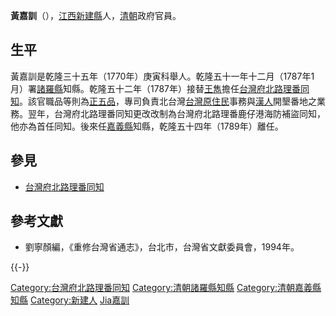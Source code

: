 '''黃嘉訓'''（{{bd|？||？||}}），[[江西|江西]][[新建縣|新建縣]]人，[[清朝|清朝]]政府官員。

== 生平 ==
黃嘉訓是乾隆三十五年（1770年）庚寅科舉人。乾隆五十一年十二月（1787年1月）署[[諸羅縣|諸羅縣]]知縣。乾隆五十二年（1787年）接替[[王雋|王雋]]擔任[[台灣府北路理番同知|台灣府北路理番同知]]。該官職品等則為[[正五品|正五品]]，專司負責北台灣[[台灣原住民|台灣原住民]]事務與[[漢人|漢人]]開墾番地之業務。翌年，台灣府北路理番同知更改改制為台灣府北路理番鹿仔港海防補盜同知，他亦為首任同知。後來任[[嘉義縣|嘉義縣]]知縣，乾隆五十四年（1789年）離任。

==參見==
*[[台灣府北路理番同知|台灣府北路理番同知]]

==參考文獻==
*劉寧顏編，《重修台灣省通志》，台北市，台灣省文獻委員會，1994年。
{{-}}
{{start box}}
{{s-off}}
{{succession box|[[董啟埏|董啟埏]]|[[謝本量|謝本量]]|[[臺灣府|臺灣府]][[諸羅縣|諸羅縣]][[知縣|知縣]]|<small>乾隆五十一年十二月（1787年1月）署任</small>}}
{{succession box|[[王雋|王雋]]|[[吳元琪|吳元琪]]|[[臺灣府北路理番同知|臺灣府北路理番同知]]|<small>乾隆五十二年（1787年）二月署任</small>}}
{{succession box|[[吳元琪|吳元琪]]|[[宋學灝|宋學灝]]|[[臺灣府北路理番同知|臺灣府北路理番同知]]|<small>乾隆五十二年（1787年）七月再署<br>次年，該官職改名為[[北路理番鹿仔港海防捕盜同知|北路理番鹿仔港海防捕盜同知]]</small>}}
{{succession box|[[唐時勳|唐時勳]]|[[單去非|單去非]]|[[臺灣府|臺灣府]][[嘉義縣|嘉義縣]][[知縣|知縣]]|<small>乾隆五十四年（1789年）上任</small>}}
{{end box}}

{{DEFAULTSORT:Huang黃嘉訓}}
[[Category:台灣府北路理番同知|Category:台灣府北路理番同知]]
[[Category:清朝諸羅縣知縣|Category:清朝諸羅縣知縣]]
[[Category:清朝嘉義縣知縣|Category:清朝嘉義縣知縣]]
[[Category:新建人|Category:新建人]]
[[Category:黃姓|Jia嘉訓]]